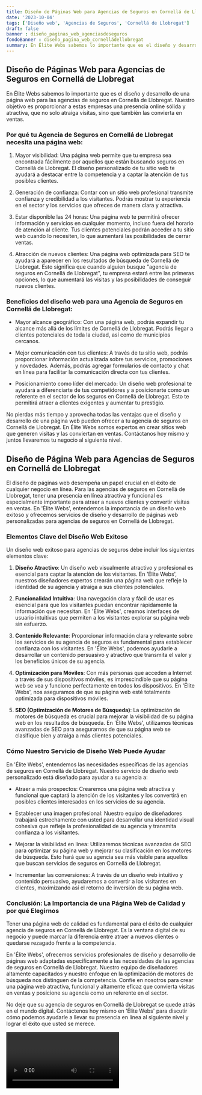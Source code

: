 ```yaml
---
title: Diseño de Páginas Web para Agencias de Seguros en Cornellá de Llobregat
date: '2023-10-04'
tags: ['Diseño web', 'Agencias de Seguros', 'Cornellá de Llobregat']
draft: false
banner : diseño_paginas_web_agenciasdeseguros
fondoBanner : diseño_pagina_web_cornelládellobregat
summary: En Élite Webs sabemos lo importante que es el diseño y desarrollo de una página web para las agencias de seguros en Cornellá de Llobregat. Nuestro objetivo es proporcionar a estas empresas una presencia online sólida y atractiva, que no solo atraiga visitas, sino que también las convierta en ventas.
---
```


## Diseño de Páginas Web para Agencias de Seguros en Cornellá de Llobregat

En Élite Webs sabemos lo importante que es el diseño y desarrollo de una página web para las agencias de seguros en Cornellá de Llobregat. Nuestro objetivo es proporcionar a estas empresas una presencia online sólida y atractiva, que no solo atraiga visitas, sino que también las convierta en ventas.

### Por qué tu Agencia de Seguros en Cornellá de Llobregat necesita una página web:

1. Mayor visibilidad: Una página web permite que tu empresa sea encontrada fácilmente por aquellos que están buscando seguros en Cornellá de Llobregat. El diseño personalizado de tu sitio web te ayudará a destacar entre la competencia y a captar la atención de tus posibles clientes.

2. Generación de confianza: Contar con un sitio web profesional transmite confianza y credibilidad a los visitantes. Podrás mostrar tu experiencia en el sector y los servicios que ofreces de manera clara y atractiva.

3. Estar disponible las 24 horas: Una página web te permitirá ofrecer información y servicios en cualquier momento, incluso fuera del horario de atención al cliente. Tus clientes potenciales podrán acceder a tu sitio web cuando lo necesiten, lo que aumentará las posibilidades de cerrar ventas.

4. Atracción de nuevos clientes: Una página web optimizada para SEO te ayudará a aparecer en los resultados de búsqueda de Cornellá de Llobregat. Esto significa que cuando alguien busque "agencia de seguros en Cornellá de Llobregat", tu empresa estará entre las primeras opciones, lo que aumentará las visitas y las posibilidades de conseguir nuevos clientes.

### Beneficios del diseño web para una Agencia de Seguros en Cornellá de Llobregat:

- Mayor alcance geográfico: Con una página web, podrás expandir tu alcance más allá de los límites de Cornellá de Llobregat. Podrás llegar a clientes potenciales de toda la ciudad, así como de municipios cercanos.

- Mejor comunicación con tus clientes: A través de tu sitio web, podrás proporcionar información actualizada sobre tus servicios, promociones y novedades. Además, podrás agregar formularios de contacto y chat en línea para facilitar la comunicación directa con tus clientes.

- Posicionamiento como líder del mercado: Un diseño web profesional te ayudará a diferenciarte de tus competidores y a posicionarte como un referente en el sector de los seguros en Cornellá de Llobregat. Esto te permitirá atraer a clientes exigentes y aumentar tu prestigio.

No pierdas más tiempo y aprovecha todas las ventajas que el diseño y desarrollo de una página web pueden ofrecer a tu agencia de seguros en Cornellá de Llobregat. En Élite Webs somos expertos en crear sitios web que generen visitas y las conviertan en ventas. Contáctanos hoy mismo y juntos llevaremos tu negocio al siguiente nivel.

<GifSeo />

<Cta />

## Diseño de Página Web para Agencias de Seguros en Cornellá de Llobregat

El diseño de páginas web desempeña un papel crucial en el éxito de cualquier negocio en línea. Para las agencias de seguros en Cornellá de Llobregat, tener una presencia en línea atractiva y funcional es especialmente importante para atraer a nuevos clientes y convertir visitas en ventas. En 'Élite Webs', entendemos la importancia de un diseño web exitoso y ofrecemos servicios de diseño y desarrollo de páginas web personalizadas para agencias de seguros en Cornellá de Llobregat.

### Elementos Clave del Diseño Web Exitoso

Un diseño web exitoso para agencias de seguros debe incluir los siguientes elementos clave:

1. **Diseño Atractivo**: Un diseño web visualmente atractivo y profesional es esencial para captar la atención de los visitantes. En 'Élite Webs', nuestros diseñadores expertos crearán una página web que refleje la identidad de su agencia y atraiga a sus clientes potenciales.

2. **Funcionalidad Intuitiva**: Una navegación clara y fácil de usar es esencial para que los visitantes puedan encontrar rápidamente la información que necesitan. En 'Élite Webs', creamos interfaces de usuario intuitivas que permiten a los visitantes explorar su página web sin esfuerzo.

3. **Contenido Relevante**: Proporcionar información clara y relevante sobre los servicios de su agencia de seguros es fundamental para establecer confianza con los visitantes. En 'Élite Webs', podemos ayudarle a desarrollar un contenido persuasivo y atractivo que transmita el valor y los beneficios únicos de su agencia.

4. **Optimización para Móviles**: Con más personas que acceden a Internet a través de sus dispositivos móviles, es imprescindible que su página web se vea y funcione perfectamente en todos los dispositivos. En 'Élite Webs', nos aseguramos de que su página web esté totalmente optimizada para dispositivos móviles.

5. **SEO (Optimización de Motores de Búsqueda)**: La optimización de motores de búsqueda es crucial para mejorar la visibilidad de su página web en los resultados de búsqueda. En 'Élite Webs', utilizamos técnicas avanzadas de SEO para asegurarnos de que su página web se clasifique bien y atraiga a más clientes potenciales.

### Cómo Nuestro Servicio de Diseño Web Puede Ayudar

En 'Élite Webs', entendemos las necesidades específicas de las agencias de seguros en Cornellá de Llobregat. Nuestro servicio de diseño web personalizado está diseñado para ayudar a su agencia a:

- Atraer a más prospectos: Crearemos una página web atractiva y funcional que captará la atención de los visitantes y los convertirá en posibles clientes interesados en los servicios de su agencia.

- Establecer una imagen profesional: Nuestro equipo de diseñadores trabajará estrechamente con usted para desarrollar una identidad visual cohesiva que refleje la profesionalidad de su agencia y transmita confianza a los visitantes.

- Mejorar la visibilidad en línea: Utilizaremos técnicas avanzadas de SEO para optimizar su página web y mejorar su clasificación en los motores de búsqueda. Esto hará que su agencia sea más visible para aquellos que buscan servicios de seguros en Cornellá de Llobregat.

- Incrementar las conversiones: A través de un diseño web intuitivo y contenido persuasivo, ayudaremos a convertir a los visitantes en clientes, maximizando así el retorno de inversión de su página web.

### Conclusión: La Importancia de una Página Web de Calidad y por qué Elegirnos

Tener una página web de calidad es fundamental para el éxito de cualquier agencia de seguros en Cornellá de Llobregat. Es la ventana digital de su negocio y puede marcar la diferencia entre atraer a nuevos clientes o quedarse rezagado frente a la competencia.

En 'Élite Webs', ofrecemos servicios profesionales de diseño y desarrollo de páginas web adaptadas específicamente a las necesidades de las agencias de seguros en Cornellá de Llobregat. Nuestro equipo de diseñadores altamente capacitados y nuestro enfoque en la optimización de motores de búsqueda nos distinguen de la competencia. Confíe en nosotros para crear una página web atractiva, funcional y altamente eficaz que convierta visitas en ventas y posicione su agencia como un referente en el sector.

No deje que su agencia de seguros en Cornellá de Llobregat se quede atrás en el mundo digital. Contáctenos hoy mismo en 'Élite Webs' para discutir cómo podemos ayudarle a llevar su presencia en línea al siguiente nivel y lograr el éxito que usted se merece.

<Video />

<CtaBot job='Agencias de Seguros' city='Cornellá de Llobregat'/>

<Gmaps query='Cornellá de Llobregat+españa+maps' />
